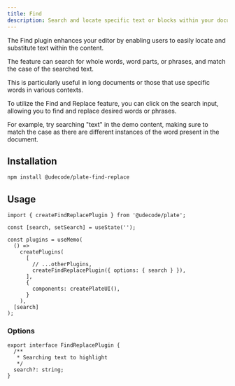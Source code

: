 ```yaml
---
title: Find
description: Search and locate specific text or blocks within your document
---
```


The Find plugin enhances your editor by enabling users to easily locate and substitute text within the content.

The feature can search for whole words, word parts, or phrases, and match the case of the searched text.

This is particularly useful in long documents or those that use specific words in various contexts.

[//]: # 'With the ability to replace individual instances or all occurrences of the searched phrase, this plugin streamlines the editing process and ensures content consistency.'

To utilize the Find and Replace feature, you can click on the search input, allowing you to find and replace desired words or phrases.

For example, try searching "text" in the demo content, making sure to match the case as there are different instances of the word present in the document.

## Installation

```bash
npm install @udecode/plate-find-replace
```

## Usage

```tsx
import { createFindReplacePlugin } from '@udecode/plate';

const [search, setSearch] = useState('');

const plugins = useMemo(
  () =>
    createPlugins(
      [
        // ...otherPlugins,
        createFindReplacePlugin({ options: { search } }),
      ],
      {
        components: createPlateUI(),
      }
    ),
  [search]
);
```

### Options

```tsx
export interface FindReplacePlugin {
  /**
   * Searching text to highlight
   */
  search?: string;
}
```
